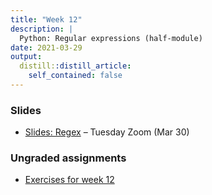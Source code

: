 ```yaml
---
title: "Week 12"
description: |
  Python: Regular expressions (half-module)
date: 2021-03-29
output:
  distill::distill_article:
    self_contained: false
---
```


### Slides

- [Slides: Regex](../week-12/slides/12-1.html) -- Tuesday Zoom (Mar 30)

### Ungraded assignments

- [Exercises for week 12](../../w12_exercises.html)
